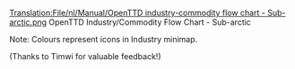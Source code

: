 [[Translation:File/nl/Manual/OpenTTD industry-commodity flow chart - Sub-arctic.png]]
OpenTTD Industry/Commodity Flow Chart - Sub-arctic

Note: Colours represent icons in Industry minimap.

(Thanks to Timwi for valuable feedback!)